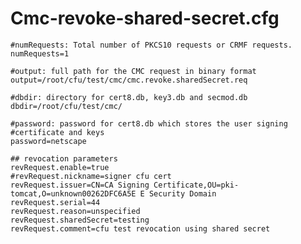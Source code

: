 = Cmc-revoke-shared-secret.cfg =
<pre>
#numRequests: Total number of PKCS10 requests or CRMF requests.
numRequests=1

#output: full path for the CMC request in binary format
output=/root/cfu/test/cmc/cmc.revoke.sharedSecret.req

#dbdir: directory for cert8.db, key3.db and secmod.db
dbdir=/root/cfu/test/cmc/

#password: password for cert8.db which stores the user signing
#certificate and keys
password=netscape

## revocation parameters
revRequest.enable=true
#revRequest.nickname=signer cfu cert
revRequest.issuer=CN=CA Signing Certificate,OU=pki-tomcat,O=unknown00262DFC6A5E E Security Domain
revRequest.serial=44
revRequest.reason=unspecified
revRequest.sharedSecret=testing
revRequest.comment=cfu test revocation using shared secret
</pre>